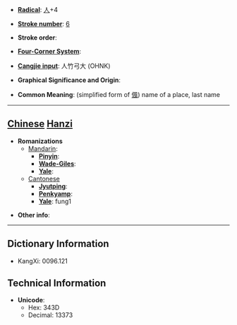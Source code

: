 * '''[[Wiktionary:Chinese radical index| Radical]]''': [[Wiktionary:Chinese radical index 人|人]]+4

* '''[[Wiktionary:Chinese total strokes index|Stroke number]]''': [[Wiktionary:Chinese total strokes index 6|6]]

* '''Stroke order''': 

* '''[[Wiktionary:Chinese four corner index|Four-Corner System]]''': 

* '''[[Wiktionary:Chinese Cangjie index|Cangjie input]]''': 人竹弓大 (OHNK)

* '''Graphical Significance and Origin''': 

* '''Common Meaning''': (simplified form of [[偑]]) name of a place, last name

----

== [[Chinese]] [[Hanzi]] ==

* '''Romanizations'''
** [[Mandarin]]:
*** '''[[Pinyin]]''': 
*** '''[[Wade-Giles]]''': 
*** '''[[Yale]]''': 
**[[Cantonese]]
***'''[[Jyutping]]''':
***'''[[Penkyamp]]''': 
***'''[[Yale]]''': fung1

* '''Other info''': 

----

== Dictionary Information ==

* KangXi: 0096.121

== Technical Information ==

* '''Unicode''':
** Hex: 343D
** Decimal: 13373